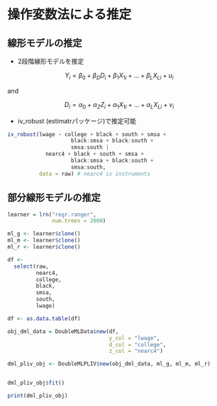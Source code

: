 # 操作変数法による推定

## 線形モデルの推定

- 2段階線形モデルを推定

$$Y_i=\beta_0+\beta_D D_i+\beta_1 X_{1i}+...+\beta_L X_{Li}+u_i$$

and

$$D_i=\alpha_0 + \alpha_Z Z_i + \alpha_1 X_{1i}+...+\alpha_LX_{Li}+v_i$$

- iv_robust (estimatrパッケージ)で推定可能

```r
iv_robust(lwage ~ college + black + south + smsa + 
                    black:smsa + black:south +
                    smsa:south | 
            nearc4 + black + south + smsa + 
                    black:smsa + black:south +
                    smsa:south,
          data = raw) # nearc4 is instruments
```

## 部分線形モデルの推定 

```r
learner = lrn("regr.ranger",
              num.trees = 2000)

ml_g <- learner$clone()
ml_m <- learner$clone()
ml_r <- learner$clone()

df <-
  select(raw,
         nearc4,
         college,
         black,
         smsa,
         south,
         lwage)

df <- as.data.table(df)

obj_dml_data = DoubleMLData$new(df,
                                y_col = "lwage",
                                d_col = "college",
                                z_col = "nearc4")

dml_pliv_obj <- DoubleMLPLIV$new(obj_dml_data, ml_g, ml_m, ml_r)


dml_pliv_obj$fit()

print(dml_pliv_obj)
```